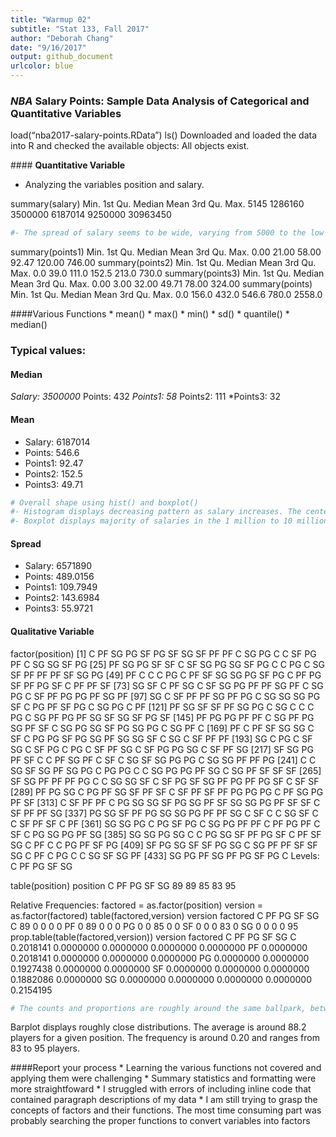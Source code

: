 ```yaml
---
title: "Warmup 02"
subtitle: "Stat 133, Fall 2017"
author: "Deborah Chang"
date: "9/16/2017"
output: github_document
urlcolor: blue
---
```

### _NBA_ Salary Points: Sample Data Analysis of **Categorical** and **Quantitative** Variables

load("nba2017-salary-points.RData")
ls()
Downloaded and loaded the data into R and checked the available objects: All objects exist.

<add transitions within narratives>
<inline code>
#### **Quantitative Variable**

- Analyzing the variables position and salary. 

summary(salary)
    Min.  1st Qu.   Median     Mean  3rd Qu.     Max. 
    5145  1286160  3500000  6187014  9250000 30963450 
    
``` r
#- The spread of salary seems to be wide, varying from 5000 to the low 30,000,000. There seems to be a higher number of players with salaries under the median. There may potentially be certain factors related to performance that indicate a salary level.
```
summary(points1)
   Min. 1st Qu.  Median    Mean 3rd Qu.    Max. 
   0.00   21.00   58.00   92.47  120.00  746.00 
summary(points2)
   Min. 1st Qu.  Median    Mean 3rd Qu.    Max. 
    0.0    39.0   111.0   152.5   213.0   730.0 
summary(points3)
   Min. 1st Qu.  Median    Mean 3rd Qu.    Max. 
   0.00    3.00   32.00   49.71   78.00  324.00 
summary(points)
   Min. 1st Qu.  Median    Mean 3rd Qu.    Max. 
    0.0   156.0   432.0   546.6   780.0  2558.0 


####Various Functions
* mean()
* max()
* min()
* sd()
* quantile()
* median()

### Typical values:
#### Median
*Salary: 3500000
*Points: 432
*Points1: 58
*Points2: 111
*Points3: 32

#### Mean
* Salary: 6187014 
* Points: 546.6 
* Points1: 92.47 
* Points2: 152.5 
* Points3: 49.71 

```r
# Overall shape using hist() and boxplot()
#- Histogram displays decreasing pattern as salary increases. The center is around 3 million and the range is from 5000 to about 30000000.
#- Boxplot displays majority of salaries in the 1 million to 10 million range, with a select few with the highest salaries. Centers is around 3 million with the same range as the histogram displays. 
```
#### Spread
* Salary: 6571890
* Points: 489.0156
* Points1: 109.7949
* Points2: 143.6984
* Points3: 55.9721

#### Qualitative Variable

factor(position)
  [1] C  PF SG PG SF PG SF SG SF PF PF C  SG PG C  C  SF PG PF C  SG SG SF PG
 [25] PF SG PG SF SF C  SF SG PG SG SF PG C  C  PG C  SG SF PF PF PF SF SG PG
 [49] PF C  C  C  PG C  PF SF SG SG PG SF PG C  PF PG SF PF PG SF C  PF PF SF
 [73] SG SF C  PF SG C  SF SG PG PF PF SG PF C  SG PG C  SF PF PG PG PF SG PF
 [97] SG C  SF PF PF SG PF PG C  SG SG SG PG SF C  PG PF SF PG C  SG PG C  PF
[121] PF SG SF SF PF SG PG C  SG C  C  C  PG C  SG PF PG PF SG SF SG SF PG SF
[145] PF PG PG PF PF C  SG PF PG SG PF SF C  SG PG SG SF PG SG PG C  SG PF C 
[169] PF C  PF SF SG SG C  SF C  PG PG SF PG SG PF SG SG SF C  SG C  SF PF PF
[193] SG C  PG C  SF SG C  SF PG C  PG C  SF PF SG C  SF PG PG SG C  SF PF SG
[217] SF SG PG PF SF C  C  PF SG PF C  SF C  SG SF SG PG PG C  SG SG PF PF PG
[241] C  C  SG SF SG PF SG PG C  PG PG C  C  SG PG PG PF SG C  SG PF SF SF SF
[265] SF SG PF PF PF PG C  C  SG SG SF C  SF PG SF SG PF PG PF PG SF C  SF SF
[289] PF PG SG C  PG PF SG SF PF SF C  SF PF SF PF PG PG PG C  PF SG PG PF SF
[313] C  SF PF PF C  PG SG SG SF PG SG PF SF SG SG PG PF SF SF C  SF PF PF SG
[337] PG SG SF PF PG SG SG PG PF PF SG C  SF C  C  SG SF C  C  SF PF SF C  PF
[361] SG SG PG C  PG SF PG C  SG PG PF PF C  PF PG PF C  SF C  PG SG PG PF SG
[385] SG SG PG SG C  C  PG SG SF PF PG SF C  PF SF SG C  PF C  C  PG PF SF PG
[409] SF PG SG SF SF PG SG C  SG PF PF SF SF SG C  PF C  PG C  C  SG SF SG PF
[433] SG PG PF SG PF PG SF PG C 
Levels: C PF PG SF SG


table(position)
position
 C PF PG SF SG 
89 89 85 83 95 

Relative Frequencies:
factored = as.factor(position)
version = as.factor(factored)
table(factored,version)
        version
factored  C PF PG SF SG
      C  89  0  0  0  0
      PF  0 89  0  0  0
      PG  0  0 85  0  0
      SF  0  0  0 83  0
      SG  0  0  0  0 95
prop.table(table(factored,version))
        version
factored         C        PF        PG        SF        SG
      C  0.2018141 0.0000000 0.0000000 0.0000000 0.0000000
      PF 0.0000000 0.2018141 0.0000000 0.0000000 0.0000000
      PG 0.0000000 0.0000000 0.1927438 0.0000000 0.0000000
      SF 0.0000000 0.0000000 0.0000000 0.1882086 0.0000000
      SG 0.0000000 0.0000000 0.0000000 0.0000000 0.2154195

```r
# The counts and proportions are roughly around the same ballpark, between 85 - 95. The positions in the team are about balanced.
```

Barplot displays roughly close distributions. The average is around 88.2 players for a given position. The frequency is around 0.20 and ranges from 83 to 95 players. 

####Report your process
* Learning the various functions not covered and applying them were challenging
* Summary statistics and formatting were more straightfoward
* I struggled with errors of including inline code that contained paragraph descriptions of my data
* I am still trying to grasp the concepts of factors and their functions. The most time consuming part was probably searching the proper functions to convert variables into factors 